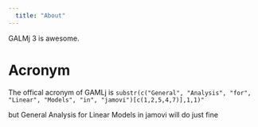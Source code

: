 ```yaml
---
  title: "About"
---
```

  
GALMj 3 is awesome. 

# Acronym

The offical acronym of GAMLj is
`substr(c("General", "Analysis", "for", "Linear", "Models", "in", "jamovi")[c(1,2,5,4,7)],1,1)"`

but General Analysis for Linear Models in jamovi will do just fine
